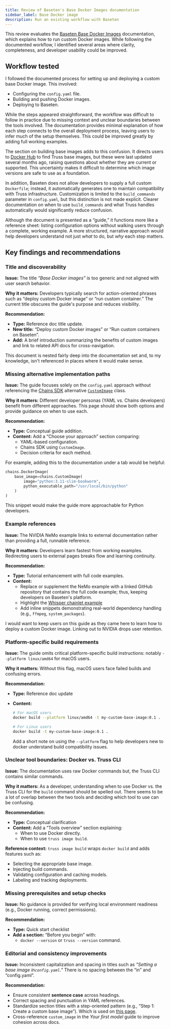 ```yaml
---
title: Review of Baseten's Base Docker Images documentation
sidebar_label: Base Docker image
description: Run an existing workflow with Baseten
---
```


This review evaluates the
[Baseten Base Docker Images](https://docs.baseten.co/development/model/base-images#base-docker-images)
documentation, which explains how to run custom Docker images. While following
the documented workflow, I identified several areas where clarity, completeness,
and developer usability could be improved.

## Workflow tested

I followed the documented process for setting up and deploying a custom base
Docker image. This involved:

- Configuring the `config.yaml` file.
- Building and pushing Docker images.
- Deploying to Baseten.

While the steps appeared straightforward, the workflow was difficult to follow
in practice due to missing context and unclear boundaries between the tools
involved. The documentation provides minimal explanation of how each step
connects to the overall deployment process, leaving users to infer much of the
setup themselves. This could be improved greatly by adding full working examples.

The section on building base images adds to this confusion. It directs users to
[Docker Hub](https://hub.docker.com/r/baseten/truss-server-base/tags) to find
Truss base images, but these were last updated several months ago, raising
questions about whether they are current or supported. This uncertainty makes it
difficult to determine which image versions are safe to use as a foundation.

In addition, Baseten does not allow developers to supply a full custom
`Dockerfile`; instead, it automatically generates one to maintain compatibility
with Truss infrastructure. Customization is limited to the `build_commands`
parameter in `config.yaml`, but this distinction is not made explicit. Clearer
documentation on when to use `build_commands` and what Truss handles
automatically would significantly reduce confusion.

Although the document is presented as a “guide,” it functions more like a
reference sheet: listing configuration options without walking users through a
complete, working example. A more structured, narrative approach would help
developers understand not just _what_ to do, but _why_ each step matters.

## Key findings and recommendations

### Title and discoverability

**Issue:** The title _“Base Docker images”_ is too generic and not aligned with
user search behavior.

**Why it matters:** Developers typically search for action-oriented phrases such
as “deploy custom Docker image” or “run custom container.” The current title
obscures the guide's purpose and reduces visibility.

**Recommendation:**

- **Type:** Reference doc title update.
- **New title:** “Deploy custom Docker images” or “Run custom containers on
  Baseten”.
- **Add:** A brief introduction summarizing the benefits of custom images and
  link to related API docs for cross-navigation.

This document is nested fairly deep into the documentation set and, to my
knowledge, isn't referenced in places where it would make sense.

### Missing alternative implementation paths

**Issue:** The guide focuses solely on the `config.yaml` approach without
referencing the [Chains SDK](https://docs.baseten.co/reference/sdk/chains)
alternative
[`CustomImage`](https://docs.baseten.co/reference/sdk/chains#class-truss-chains-customimage)
class.

**Why it matters:** Different developer personas (YAML vs. Chains developers)
benefit from different approaches. This page should show both options and
provide guidance on when to use each.

**Recommendation:**

- **Type:** Conceptual guide addition.
- **Content:** Add a “Choose your approach” section comparing:
  - YAML-based configuration.
  - Chains SDK using `CustomImage`.
  - Decision criteria for each method.

For example, adding this to the documentation under a tab would be helpful:

```python
chains.DockerImage(
    base_image=chains.CustomImage(
        image="python:3.11-slim-bookworm",
        python_executable_path="/usr/local/bin/python"
    )
)
```

This snippet would make the guide more approachable for Python developers.

### Example references

**Issue:** The NVIDIA NeMo example links to external documentation rather than
providing a full, runnable reference.

**Why it matters:** Developers learn fastest from working examples. Redirecting
users to external pages breaks flow and learning continuity.

**Recommendation:**

- **Type:** Tutorial enhancement with full code examples.
- **Content:**
  - Replace or supplement the NeMo example with a linked GitHub repository that
    contains the full code example; thus, keeping developers on Baseten's
    platform.
  - Highlight the
    [Whisper chainlet example](https://github.com/basetenlabs/truss/blob/c8597a24010a9f3845aa2f95b15ec2a4d18e888a/truss-chains/examples/audio-transcription/whisper_chainlet.py#L17-L36)
  - Add inline snippets demonstrating real-world dependency handling (e.g.,
    `ffmpeg`, `system_packages`).

I would want to keep users on this guide as they came here to learn how to
deploy a custom Docker image. Linking out to NVIDIA drops user retention.

### Platform-specific build requirements

**Issue:** The guide omits critical platform-specific build instructions:
notably `--platform linux/amd64` for macOS users.

**Why it matters:** Without this flag, macOS users face failed builds and
confusing errors.

**Recommendation:**

- **Type:** Reference doc update
- **Content:**

  ```bash
  # For macOS users
  docker build --platform linux/amd64 -t my-custom-base-image:0.1 .

  # For Linux users
  docker build -t my-custom-base-image:0.1 .
  ```

  Add a short note on using the `--platform` flag to help developers new to
  docker understand build compatibility issues.

### Unclear tool boundaries: Docker vs. Truss CLI

**Issue:** The documentation uses raw Docker commands but, the Truss CLI
contains similar commands.

**Why it matters:** As a developer, understanding when to use Docker vs. the
Truss CLI for the `build` command should be spelled out. There seems to be a lot
of overlap between the two tools and deciding which tool to use can be
confusing.

**Recommendation:**

- **Type:** Conceptual clarification
- **Content:** Add a “Tools overview” section explaining:
  - When to use Docker directly.
  - When to use `truss image build`.

**Reference context:** `truss image build` wraps `docker build` and adds
features such as:

- Selecting the appropriate base image.
- Injecting build commands.
- Validating configuration and caching models.
- Labeling and tracking deployments.

### Missing prerequisites and setup checks

**Issue:** No guidance is provided for verifying local environment readiness
(e.g., Docker running, correct permissions).

**Recommendation:**

- **Type:** Quick start checklist
- **Add a section:** “Before you begin” with:
  - `docker --version` or `truss --version` command.

### Editorial and consistency improvements

**Issue:** Inconsistent capitalization and spacing in titles such as _“Setting a
base image in`config.yaml`.”_ There is no spacing between the “in” and
“config.yaml”.

**Recommendation:**

- Ensure consistent **sentence case** across headings.
- Correct spacing and punctuation in YAML references.
- Standardize section titles with a step-oriented pattern (e.g., “Step 1: Create
  a custom base image”). Which is used on
  [this page](https://docs.baseten.co/development/model/build-commands).
- Cross-reference `custom_image` in the _Your first model_ guide to improve
  cohesion across docs.

